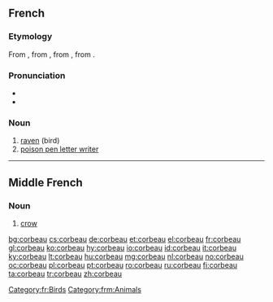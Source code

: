 ==French==

===Etymology===
From {{etyl|fro|fr}} {{term|corbel|lang=fro}}, from {{etyl|LL.|fr}} {{term|corbellus}}, from {{etyl|VL.|fr}} {{recons|corbus|lang=VL.|sc=Latn}}, from {{etyl|la|fr}} {{term|corvus|lang=la}}.

===Pronunciation===
* {{IPA|/kɔʁbo/|lang=fr}}
* {{audio|Fr-corbeau.ogg|Audio}}

===Noun===
{{fr-noun|m|x}}

# [[raven]] (bird)
# [[poison pen letter writer]]

[[Category:fr:Birds]]

----

==Middle French==

===Noun===
{{frm-noun|m|lx}}

# [[crow]] {{gloss|bird}}

[[Category:frm:Animals]]

[[bg:corbeau]]
[[cs:corbeau]]
[[de:corbeau]]
[[et:corbeau]]
[[el:corbeau]]
[[fr:corbeau]]
[[gl:corbeau]]
[[ko:corbeau]]
[[hy:corbeau]]
[[io:corbeau]]
[[id:corbeau]]
[[it:corbeau]]
[[ky:corbeau]]
[[lt:corbeau]]
[[hu:corbeau]]
[[mg:corbeau]]
[[nl:corbeau]]
[[no:corbeau]]
[[oc:corbeau]]
[[pl:corbeau]]
[[pt:corbeau]]
[[ro:corbeau]]
[[ru:corbeau]]
[[fi:corbeau]]
[[ta:corbeau]]
[[tr:corbeau]]
[[zh:corbeau]]